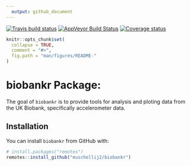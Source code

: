 ```yaml
---
  output: github_document
---
```


[![Travis build status](https://travis-ci.org/muschellij2/biobankr.svg?branch=master)](https://travis-ci.org/muschellij2/biobankr)
[![AppVeyor Build Status](https://ci.appveyor.com/api/projects/status/github/muschellij2/biobankr?branch=master&svg=true)](https://ci.appveyor.com/project/muschellij2/biobankr)
[![Coverage status](https://coveralls.io/repos/github/muschellij2/biobankr/badge.svg?branch=master)](https://coveralls.io/r/muschellij2/biobankr?branch=master)
<!-- README.md is generated from README.Rmd. Please edit that file -->

```r
knitr::opts_chunk$set(
  collapse = TRUE,
  comment = "#>",
  fig.path = "man/figures/README-"
)
```
# biobankr Package: 
The goal of `biobankr` is to provide tools for analysis and ploting data from the UK Biobank, specifically accelerometer data.

## Installation

You can install `biobankr` from GitHub with:

```r
# install.packages("remotes")
remotes::install_github("muschellij2/biobankr")
```
